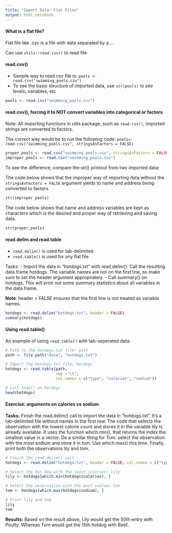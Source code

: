 ```yaml
---
title: "Import Data--Flat Files"
output: html_notebook
---
```


#### What is a flat file?

Flat file like .csv is a file with data separated by a `,`. 

Can use `utils::read.csv()` to read file

#### read.csv()

- Sample way to read csv file is:
  `pools <- read.csv("swimming_pools.csv")`
- To see the basic structure of imported data, use `str(pools)` to see levels, variables, etc

```r
pools <- read.csv("swimming_pools.csv")
```

#### read.csv(), forcing it to NOT convert variables into categorical or factors

Note:  All importing functions in utils package, such as `read.csv()`, imported strings are converted to factors.  

The correct way would be to run the following code:
`pools<- read.csv("swimming_pools.csv", stringsAsFactors = FALSE)`

```r
proper_pools <- read.csv("swimming_pools.csv", stringsAsFactors = FALSE)
improper_pools <- read.csv("swimming_pools.csv")
```

To see the difference, compare the str() printout from two imported data:

The code below shows that the improper way of importing data without the `stringsAsFactors = FALSE` argument yields to name and address being converted to factors.  

```r
str(improper_pools)
```

The code below shows that name and address variables are kept as characters which is the desired and proper way of retrieving and saving data. 

```r
str(proper_pools)
```


#### read.delim and read.table

- `read.delim()` is used for tab-delimited
- `read.table()` is used for any flat file

Tasks: 
- Import the data in "hotdogs.txt" with read.delim(). Call the resulting data frame hotdogs. The variable names are not on the first line, so make sure to set the header argument appropriately.
- Call summary() on hotdogs. This will print out some summary statistics about all variables in the data frame.

__Note__:  header = FALSE ensures that the first line is not treated as variable names.

```r
hotdogs <- read.delim("hotdogs.txt", header = FALSE)
summary(hotdogs)
```

#### Using read.table()

An example of using `read.table()` with tab-seperated data:

```r
# Path to the hotdogs.txt file: path
path <- file.path("data", "hotdogs.txt")

# Import the hotdogs.txt file: hotdogs
hotdogs <- read.table(path,  
                      sep ="\t",
                      col.names = c("type", "calories", "sodium"))

# Call head() on hotdogs
head(hotdogs)
```


#### Exercise:  arguments on calories vs sodium

__Tasks:__ Finish the read.delim() call to import the data in "hotdogs.txt". It's a tab-delimited file without names in the first row. The code that selects the observation with the lowest calorie count and stores it in the variable lily is already available. It uses the function which.min(), that returns the index the smallest value in a vector.
Do a similar thing for Tom: select the observation with the most sodium and store it in tom. Use which.max() this time. Finally, print both the observations lily and tom.

```r
# Finish the read.delim() call
hotdogs <- read.delim("hotdogs.txt", header = FALSE, col.names = c("type", "calories", "sodium"))

# Select the hot dog with the least calories: lily
lily <- hotdogs[which.min(hotdogs$calories), ]

# Select the observation with the most sodium: tom
tom <- hotdogs[which.max(hotdogs$sodium), ]

# Print lily and tom
lily
tom
```

__Results:__ Based on the result above, Lily would get the 50th entry with Poulty.  Whereas Tom would get the 15th hotdog with Beef.


